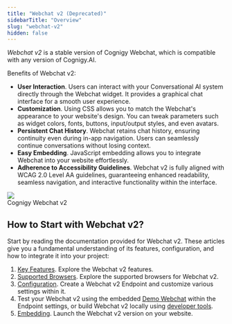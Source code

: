 ```yaml
---
title: "Webchat v2 (Deprecated)"
sidebarTitle: "Overview"
slug: "webchat-v2"
hidden: false
---
```



<WebchatDeprecationWebchatV2/>

_Webchat v2_ is a stable version of Cognigy Webchat, which is compatible with any version of Cognigy.AI.

Benefits of Webchat v2:

- **User Interaction**. Users can interact with your Conversational AI system directly through the Webchat widget. It provides a graphical chat interface for a smooth user experience.
- **Customization**. Using CSS allows you to match the Webchat's appearance to your website's design. You can tweak parameters such as widget colors, fonts, buttons, input/output styles, and even avatars.
- **Persistent Chat History**. Webchat retains chat history, ensuring continuity even during in-app navigation. Users can seamlessly continue conversations without losing context.
- **Easy Embedding**. JavaScript embedding allows you to integrate Webchat into your website effortlessly.
- **Adherence to Accessibility Guidelines**. Webchat v2 is fully aligned with WCAG 2.0 Level AA guidelines, guaranteeing enhanced readability, seamless navigation, and interactive functionality within the interface.

<Frame>
  <img class="image-center" src="/_assets/webchat/v2/webchat-v2.png" style={{ width: 'auto' }} />
  <figcaption>Cognigy Webchat v2</figcaption>
</Frame>

## How to Start with Webchat v2?

Start by reading the documentation provided for Webchat v2.
These articles give you a fundamental understanding of its features,
configuration, and how to integrate it into your project:

1. [Key Features](/webchat/v2/features). Explore the Webchat v2 features.
2. [Supported Browsers](/webchat/v2/supported-browsers). Explore the supported browsers for Webchat v2.
3. [Configuration](/webchat/v2/configuration). Create a Webchat v2 Endpoint and customize various settings within it.
4. Test your Webchat v2 using the embedded [Demo Webchat](/webchat/demo) within the Endpoint settings, or build Webchat v2 locally using [developer tools](https://github.com/Cognigy/WebchatWidget?tab=readme-ov-file#building-your-webchat).
5. [Embedding](/webchat/v2/embedding). Launch the Webchat v2 version on your website.
